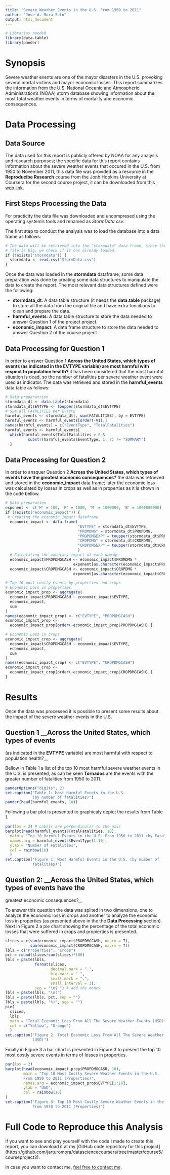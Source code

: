 ```yaml
---
title: "Severe Weather Events in the U.S. From 1950 to 2011"
author: "Jose A. Mora Soto"
output: html_document
---
```


```r
# Libraries needed
library(data.table)
library(pander)
```


# Synopsis
Severe weather events are one of the mayor disasters in the U.S. provoking
several mortal victims and mayor economic losses. This report summarizes the
information from the U.S. National Oceanic and Atmospheric Administration's
(NOAA) storm database showing information about the most fatal weather events in
terms of mortality and economic consequences.

# Data Processing

## Data Source
The data used for this report is publicly offered by NOAA for any analysis and
research purposes; the specific data for this report contains information about
the severe weather events that occured in the U.S. from 1950 to November 2011,
this data file was provided as a resource in the **Reproducibe Research** course
from the Jonh Hopkins University at Coursera for the second course project, it
can be downloaded from this [web link](https://d396qusza40orc.cloudfront.net/repdata%2Fdata%2FStormData.csv.bz2).

## First Steps Processing the Data
For practicity the data file was downloaded and uncompresed using the operating
system's tools and renamed as _StormData.csv_.

The first step to conduct the analysis was to load the database into a data
frame as follows:

```r
# The data will be retrieved into the "stormdata" data frame, since the data
# file is big, we check if it has already loaded.
if (!exists("stormdata")) {
  stormdata <- read.csv("StormData.csv")
}
```

Once the data was loaded in the __stormdata__ dataframe, some data preparation
was done by creating some data structures to manipulate the data to create the
report. The most relevant data structures defined were the following:

* __stormdata_dt__: A data table structure (it needs the __data.table__ package)
  to store all the data from the original file and have extra funcitions to
  clean and prepare the data.
* __harmful_events__: A data table structure to store the data needed to answer
  Question 1 of the project project.
* __economic_impact__: A data frame structure to store the data needed to answer
  Question 2 of the course project.

## Data Processing for Question 1
In order to answer Question 1 __Across the United States, which types of events
(as indicated in the **EVTYPE** variable) are most harmful with respect to
population health?__ it has been considered that the most harmful situation is
dead, so the number of fatalities per severe weather event were used as
indicator. The data was retrieved and stored in the __harmful_events__ data
table as follows:

```r
# Data preparatrion
stormdata_dt <- data.table(stormdata)
stormdata_dt$EVTYPE <- toupper(stormdata_dt$EVTYPE)
# Sum all FATALITIES per EVTYPE
harmful_events <- stormdata_dt[, sum(FATALITIES), by = EVTYPE]
harmful_events <- harmful_events[order(-V1),]
names(harmful_events) = c("EventType", "TotalFatalities")
harmful_events <- harmful_events[
  which(harmful_events$TotalFatalities > 0 & 
          substr(harmful_events$EventType, 1, 7) != "SUMMARY")
  ]
```

## Data Processing for Question 2
In order to ansquer Question 2 __Across the United States, which types of events
have the greatest economic consequences?__ the data was retrieved and stored in
the __economic_impact__ data frame; later the economic loss was calculated by
losses in crops as well as in properties as it is shown in the code bellow.

```r
# Data preparation
exponent <- c('H' = 100, 'K' = 1000, 'M' = 1000000, 'B' = 1000000000)
if (!exists("economic_impact")) {
 # Creating the economic_impact dataframe
  economic_impact <- data.frame(
                                "EVTYPE" = stormdata_dt$EVTYPE,
                                "PROMDMG" = stormdata_dt$PROPDMG,
                                "PROPDMGEXP" = toupper(stormdata_dt$PROPDMGEXP),
                                "CROPDMG" = stormdata_dt$CROPDMG,
                                "CROPDMGEXP" = toupper(stormdata_dt$CROPDMGEXP)
                                )
  # Calculating the monetary impact of each damage
  economic_impact$PROPDMGCASH <- economic_impact$PROMDMG * 
                              exponent[as.character(economic_impact$PROPDMGEXP)]
  economic_impact$CROPDMGCASH <- economic_impact$CROPDMG *
                              exponent[as.character(economic_impact$CROPDMGEXP)]

# Top 10 most costly events by properties and crops
# Economic Loss in properties
economic_impact_prop <- aggregate(
  economic_impact$PROPDMGCASH ~ economic_impact$EVTYPE, 
  economic_impact, 
  sum
)
names(economic_impact_prop) <- c("EVTYPE", "PROPDMGCASH")
economic_impact_prop <- 
  economic_impact_prop[order(-economic_impact_prop$PROPDMGCASH),]

# Economic Loss in crops
economic_impact_crop <- aggregate(
  economic_impact$CROPDMGCASH ~ economic_impact$EVTYPE,
  economic_impact,
  sum
)
names(economic_impact_crop) <- c("EVTYPE", "CROPDMGCASH")
economic_impact_crop <- 
  economic_impact_crop[order(-economic_impact_crop$CROPDMGCASH),]
}
```

# Results
Once the data was processed it is possible to present some results about the
impact of the severe weather events in the U.S.

## Question 1 __Across the United States, which types of events
(as indicated in the **EVTYPE** variable) are most harmful with respect to
population health?__

Bellow in Table 1 a list of the top 10 most harmful severe weather events in
the U.S. is presented, as can be seen __Tornados__ are the events with the
greater number of fatalities from 1950 to 2011.

```r
panderOptions("digits", 2)
set.caption("Table 1: Most Harmful Events in the U.S.
            (by number of fatalities)")
pander(head(harmful_events, 10))
```

Following a bar plot is presented to graphicaly depict the results from Table 1.

```r
par(las = 2) # Labels are perpendicular to the axis
barplot(head(harmful_events$TotalFatalities, 10),
  main = "Top 10 Harmful Events in the U.S. From 1950 to 2011 (by Fatalities)",
  names.arg = harmful_events$EventType[1:10],
  ylab = "Number of Fatalities",
  col = rainbow(10)
  )
set.caption("Figure 1: Most Harmful Events in the U.S. (by number of
            fatalities)")
```

## Question 2:  __Across the United States, which types of events have the
greatest economic consequences?__

To answer this question the data was splited in two dimensions, one to analyze
the economic loss in crops and another to analyze the economic loss in
properties (as presented above in the the __Data Processing__ section). Next in
Figure 2 a pie chart showing the percentage of the total economic losses that
were suffered in crops and propierties is presented.

```r
slices = c(sum(economic_impact$PROPDMGCASH, na.rm = T),
           sum(economic_impact$CROPDMGCASH, na.rm = T))
lbls = c("Properties", "Crops")
pct = round(slices/sum(slices)*100)
lbls = paste(lbls, 
             format(slices,
                    decimal.mark = ".",
                    big.mark = " ",
                    small.mark = ",",
                    small.interval = 3),
             sep = "\n$ ") # add the money
lbls = paste(lbls, "\n(")
lbls = paste(lbls, pct, sep = "")
lbls = paste(lbls, "%)", sep = "")
pie(
  slices,
  lbls,
  main = "Total Economic Loss From All The Severe Weather Events (USD)",
  col = c("Yellow", "Orange")
  )
set.caption("Figure 2: Total Economic Loss From All The Severe Weather Events
            (USD)")
```

Finally in Figure 3 a bar chart is presented in Figure 3 to present the top 10
most costly severe events in terms of losses in properties.

```r
par(las = 2)
barplot(head(economic_impact_prop$PROPDMGCASH, 10),
        main = "Top 10 Most Costly Severe Weather Events in the U.S. 
        From 1950 to 2011 (Properties)",
        names.arg = economic_impact_prop$EVTYPE[1:10],
        ylab = "USD",
        col = rainbow(10)
)
set.caption("Figure 3: Top 10 Most Costly Severe Weather Events in the U.S.
            From 1950 to 2011 (Properties)")
```

# Full Code to Reproduce this Analysis
If you want to see and play yourself with the code I made to create this report,
you can download it at my [GitHub code repository for this project]
(https://github.com/jarturomora/datasciencecoursera/tree/master/course5/courseproject2).

In case you want to contact me, [feel free to contact me](https://about.me/jarturomora).
